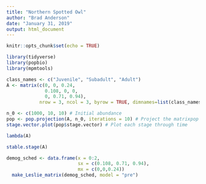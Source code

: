 ```yaml
---
title: "Northern Spotted Owl"
author: "Brad Anderson"
date: "January 31, 2019"
output: html_document
---
```


```r
knitr::opts_chunk$set(echo = TRUE)
```

```r
library(tidyverse)
library(popbio)
library(mpmtools)
```

```r

class_names <- c("Juvenile", "Subadult", "Adult")
A <- matrix(c(0, 0, 0.24,
              0.108, 0, 0,
              0, 0.71, 0.94),
            nrow = 3, ncol = 3, byrow = TRUE, dimnames=list(class_names, class_names))
```

```r
n_0 <- c(1000, 10, 10) # Initial abundance
pop <- pop.projection(A, n_0, iterations = 10) # Project the matrixpop
stage.vector.plot(pop$stage.vector) # Plot each stage through time
```

```r
lambda(A)

stable.stage(A)
```


```r
demog_sched <- data.frame(x = 0:2,
                          sx = c(0.108, 0.71, 0.94),
                          mx = c(0,0,0.24))
  make_Leslie_matrix(demog_sched, model = "pre")
```


